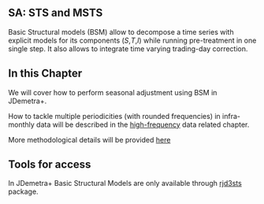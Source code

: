 ## SA: STS and MSTS {.unnumbered #a-sa-bsm}

Basic Structural models (BSM) allow to decompose a time series with explicit models for its components ($S$,$T$,$I$) while running pre-treatment in one single step. It also allows to integrate time varying trading-day correction.


## In this Chapter

We will cover how to perform seasonal adjustment using BSM in JDemetra+. 



How to tackle multiple periodicities (with rounded frequencies) in infra-monthly data will be described in the [high-frequency](#a-sa-hf) data related chapter.  

More methodological details will be provided [here](#m-ssf)

## Tools for access

In JDemetra+ Basic Structural Models are only available through [rjd3sts](https://github.com/rjdverse/rjd3sts) package.
